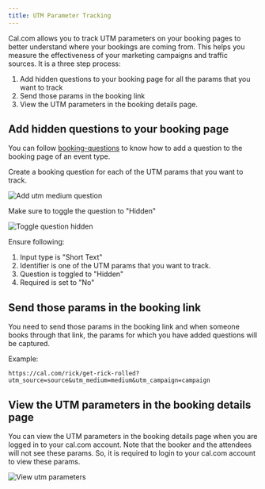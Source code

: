 ```yaml
---
title: UTM Parameter Tracking
---
```


Cal.com allows you to track UTM parameters on your booking pages to better understand where your bookings are coming from. This helps you measure the effectiveness of your marketing campaigns and traffic sources.
It is a three step process:

1. Add hidden questions to your booking page for all the params that you want to track
2. Send those params in the booking link
3. View the UTM parameters in the booking details page.


## Add hidden questions to your booking page
You can follow [booking-questions](/event-types/booking-questions) to know how to add a question to the booking page of an event type.

Create a booking question for each of the UTM params that you want to track.

<Frame>
<img src="/images/add-utm-medium-question.png" alt="Add utm medium question" />
</Frame>

Make sure to toggle the question to "Hidden"
<Frame>
<img src="/images/toggle-question-hidden.png" alt="Toggle question hidden" />
</Frame>

Ensure following:
1. Input type is "Short Text"
2. Identifier is one of the UTM params that you want to track.
3. Question is toggled to "Hidden"
4. Required is set to "No"

## Send those params in the booking link

You need to send those params in the booking link and when someone books through that link, the params for which you have added questions will be captured.

Example:

```
https://cal.com/rick/get-rick-rolled?utm_source=source&utm_medium=medium&utm_campaign=campaign
```


## View the UTM parameters in the booking details page

You can view the UTM parameters in the booking details page when you are logged in to your cal.com account.
Note that the booker and the attendees will not see these params. So, it is required to login to your cal.com account to view these params.

<Frame>
<img src="/images/view-utm-params-booking-details.png" alt="View utm parameters" />
</Frame>


